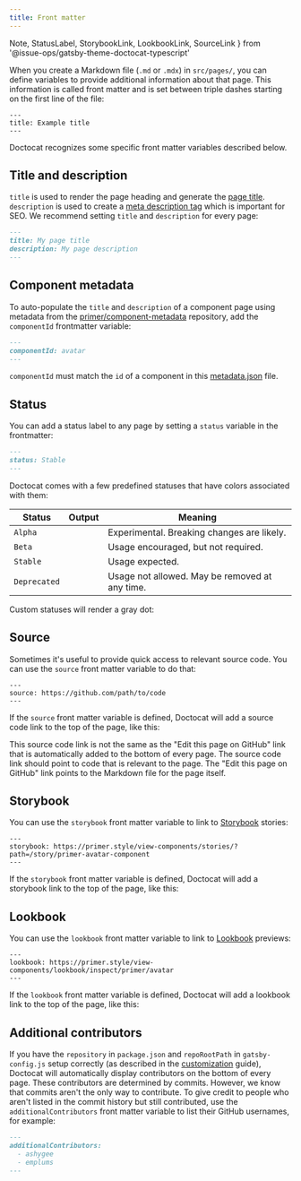 ```yaml
---
title: Front matter
---
```


  Note,
  StatusLabel,
  StorybookLink,
  LookbookLink,
  SourceLink
} from '@issue-ops/gatsby-theme-doctocat-typescript'

When you create a Markdown file (`.md` or `.mdx`) in `src/pages/`, you can
define variables to provide additional information about that page. This
information is called front matter and is set between triple dashes starting on
the first line of the file:

```
---
title: Example title
---
```

Doctocat recognizes some specific front matter variables described below.

## Title and description

`title` is used to render the page heading and generate the
[page title](https://developer.mozilla.org/en-US/docs/Web/HTML/Element/title).
`description` is used to create a
[meta description tag](https://moz.com/learn/seo/meta-description) which is
important for SEO. We recommend setting `title` and `description` for every
page:

```markdown
---
title: My page title
description: My page description
---
```

## Component metadata

To auto-populate the `title` and `description` of a component page using
metadata from the
[primer/component-metadata](https://github.com/primer/component-metadata)
repository, add the `componentId` frontmatter variable:

```markdown
---
componentId: avatar
---
```

<Note>

`componentId` must match the `id` of a component in this
[metadata.json](https://github.com/primer/component-metadata/blob/main/metadata.json)
file.

</Note>

## Status

You can add a status label to any page by setting a `status` variable in the
frontmatter:

```markdown
---
status: Stable
---
```

Doctocat comes with a few predefined statuses that have colors associated with
them:

| Status       | Output                              | Meaning                                        |
| ------------ | ----------------------------------- | ---------------------------------------------- |
| `Alpha`      | <StatusLabel status="Alpha" />      | Experimental. Breaking changes are likely.     |
| `Beta`       | <StatusLabel status="Beta" />       | Usage encouraged, but not required.            |
| `Stable`     | <StatusLabel status="Stable" />     | Usage expected.                                |
| `Deprecated` | <StatusLabel status="Deprecated" /> | Usage not allowed. May be removed at any time. |

Custom statuses will render a gray dot:

<StatusLabel status="My custom status" />

## Source

Sometimes it's useful to provide quick access to relevant source code. You can
use the `source` front matter variable to do that:

```
---
source: https://github.com/path/to/code
---
```

If the `source` front matter variable is defined, Doctocat will add a source
code link to the top of the page, like this:

<Box
  borderWidth="1px"
  borderStyle="solid"
  borderColor="border.default"
  borderRadius={2}
  p={4}
  mb={3}>
  <SourceLink href="#" />
</Box>

<Note>

This source code link is not the same as the "Edit this page on GitHub" link
that is automatically added to the bottom of every page. The source code link
should point to code that is relevant to the page. The "Edit this page on
GitHub" link points to the Markdown file for the page itself.

</Note>

## Storybook

You can use the `storybook` front matter variable to link to
[Storybook](https://storybook.js.org/) stories:

```
---
storybook: https://primer.style/view-components/stories/?path=/story/primer-avatar-component
---
```

If the `storybook` front matter variable is defined, Doctocat will add a
storybook link to the top of the page, like this:

<Box
  borderWidth="1px"
  borderStyle="solid"
  borderColor="border.default"
  borderRadius={2}
  p={4}
  mb={3}>
  <StorybookLink href="#" />
</Box>

## Lookbook

You can use the `lookbook` front matter variable to link to
[Lookbook](http://lookbook.build/) previews:

```
---
lookbook: https://primer.style/view-components/lookbook/inspect/primer/avatar
---
```

If the `lookbook` front matter variable is defined, Doctocat will add a lookbook
link to the top of the page, like this:

<Box
  borderWidth="1px"
  borderStyle="solid"
  borderColor="border.default"
  borderRadius={2}
  p={4}
  mb={3}>
  <LookbookLink href="#" />
</Box>

## Additional contributors

If you have the `repository` in `package.json` and `repoRootPath` in
`gatsby-config.js` setup correctly (as described in the
[customization](/usage/customization#contributors) guide), Doctocat will
automatically display contributors on the bottom of every page. These
contributors are determined by commits. However, we know that commits aren't the
only way to contribute. To give credit to people who aren't listed in the commit
history but still contributed, use the `additionalContributors` front matter
variable to list their GitHub usernames, for example:

```markdown
---
additionalContributors:
  - ashygee
  - emplums
---
```

